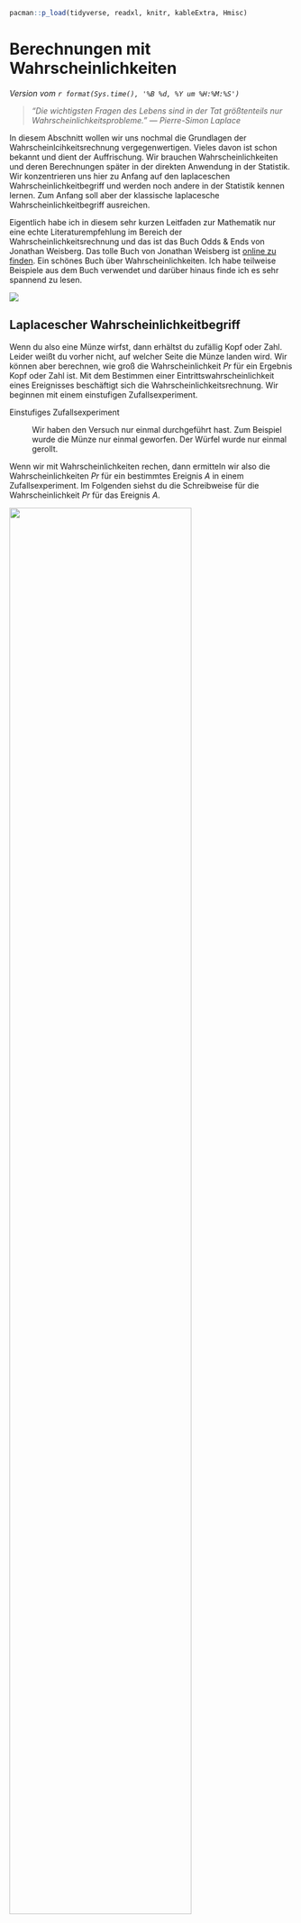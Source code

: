 ```r
pacman::p_load(tidyverse, readxl, knitr, kableExtra, Hmisc)
```

# Berechnungen mit Wahrscheinlichkeiten {#sec-prob-basic}

*Version vom `r format(Sys.time(), '%B %d, %Y um %H:%M:%S')`*

> *"Die wichtigsten Fragen des Lebens sind in der Tat größtenteils nur Wahrscheinlichkeitsprobleme." --- Pierre-Simon Laplace*

In diesem Abschnitt wollen wir uns nochmal die Grundlagen der Wahrscheinlcihkeitsrechnung vergegenwertigen. Vieles davon ist schon bekannt und dient der Auffrischung. Wir brauchen Wahrscheinlichkeiten und deren Berechnungen später in der direkten Anwendung in der Statistik. Wir konzentrieren uns hier zu Anfang auf den laplaceschen Wahrscheinlichkeitbegriff und werden noch andere in der Statistik kennen lernen. Zum Anfang soll aber der klassische laplacesche Wahrscheinlichkeitbegriff ausreichen.

Eigentlich habe ich in diesem sehr kurzen Leitfaden zur Mathematik nur eine echte Literaturempfehlung im Bereich der Wahrscheinlichkeitsrechnung und das ist das Buch Odds & Ends von Jonathan Weisberg. Das tolle Buch von Jonathan Weisberg ist [online zu finden](https://jonathanweisberg.org/vip/). Ein schönes Buch über Wahrscheinlichkeiten. Ich habe teilweise Beispiele aus dem Buch verwendet und darüber hinaus finde ich es sehr spannend zu lesen.

::: column-margin
![](images/odds_and_ends.PNG){fig-align="center"}
:::

## Laplacescher Wahrscheinlichkeitbegriff

Wenn du also eine Münze wirfst, dann erhältst du zufällig Kopf oder Zahl. Leider weißt du vorher nicht, auf welcher Seite die Münze landen wird. Wir können aber berechnen, wie groß die Wahrscheinlichkeit $Pr$ für ein Ergebnis Kopf oder Zahl ist. Mit dem Bestimmen einer Eintrittswahrscheinlichkeit eines Ereignisses beschäftigt sich die Wahrscheinlichkeitsrechnung. Wir beginnen mit einem einstufigen Zufallsexperiment.

Einstufiges Zufallsexperiment

:   Wir haben den Versuch nur einmal durchgeführt hast. Zum Beispiel wurde die Münze nur einmal geworfen. Der Würfel wurde nur einmal gerollt.

Wenn wir mit Wahrscheinlichkeiten rechen, dann ermitteln wir also die Wahrscheinlichkeiten $Pr$ für ein bestimmtes Ereignis $A$ in einem Zufallsexperiment. Im Folgenden siehst du die Schreibweise für die Wahrscheinlichkeit $Pr$ für das Ereignis $A$.

![](images/prob_pr_overview.png){fig-align="center" width="80%"}

Die Wahrscheinlichkeit $Pr(A)$ für das Auftreten des Ereignisses $A$ ist 0.6. Hierbei ist wichtig, dass wir immer eine Wahrscheinlichkeit auf ein Ereignis beziehen. Ohne ein Ereignis ist eine Wahrscheinlichkeit nicht zu interpretieren.

Ereignis

:   Ein Ereignis definieren wir selber. Zum Beispiel sind $E_1 = \{\mbox{die Zahl ist größer als 3}\}$ und $E_2 = \{\mbox{die Zahl ist gleich 6}\}$ Ereignisse. Je nach Ergebnis des Würfels wird entscheiden, ob das Ereignis eingetreten ist oder nicht.

Neben dem Ereignis $A$ gibt es noch das Gegenereignis $\bar{A}$ oder $A'$. Das Gegenereignis tritt ein, wenn das eigentlich Ereignis nicht passiert ist. Wir berechnen die Wahrscheinlichkeit für das Gegenereignis $Pr(\bar{A})$ in dem wir 1 minus der Wahrscheinlichkeit für das Eintreten des Ereignisses $A$ rechnen.

![](images/prob_pr_gegen_overview.png){fig-align="center" width="90%"}

Für das Werfen einer Münze wäre das Ereignis $A = \{Kopf\}$ gleich $0.5$. Das Gegenereignis $\bar{A} = \{Zahl\}$ wäre dann $1-Pr(A)$ und somit auch $0.5$. Hier haben wir es aber mit einer 'fairen' Münze in unserem Zufallsexperiment zu tun.

Fair

:   Wir nutzen den begriff 'fair' für ein Objekt, wenn die Wahrscheinlichkeit für da Eintreten eines Ereignisses durch das Objekt über alle Ereignisse gleich ist. Bei einem idealen, 'fairen' Würfel hat wegen der Symmetrie jede der sechs Seiten von vornherein die gleiche Wahrscheinlichkeit, nach dem Wurf oben zu liegen.

Bei einer Münze ist die Sachlage ja relativ einfach. Im Folgenden sehen wir einmal die Ergebnismenge eines sechseitigen Würfels oder 1W6 genauer an. Bei einem Würfel haben wir ja mehrere Möglichkeiten ein Ereignis zu definieren.

Ergebnis oder Ergebnismenge

:   Alles was bei einem Zufallsexperiment herauskommen kann. Ein sechsseitiger Würfel hat somit die Ergebnismenge $E = \{1, 2, 3, 4, 5, 6\}$

Bei einem sechseitigen Würfel können die Zahlen von eins bis sechs oben liegen.

![](images/prob_wuerfel_01.png){fig-align="center" width="90%"}

Jede der Zahlen hat eine Vorabwahrscheinlichkeit oder auch A-priori-Wahrscheinlichkeit für das Auftreten nach einem Wurf von $1/6$ oder $0.1\overline{6}$. Betrachten wir jetzt einmal verschiedene mögliche Ereignisse. Fangen wir mit dem Ereignis $E_1 = \{\mbox{die Zahl ist gerade}\}$ an.

![](images/prob_wuerfel_02.png){fig-align="center" width="90%"}

Wir teilen nun die Anzahl der betrachteten Ergebnisse durch die Anzahl aller möglichen Ergebnisse. Wir erkennen, dass wir mit $2, 4$ und $6$ drei Ergebnisse haben, die eine gerade Zahl darstellen. Insgesamt hat der Würfel sechs Seiten, so dass wir sechs mögliche Ergebnisse haben. Somit ist die Wahrscheinlichkeit $Pr(E_1) = 0.5$. Die Gegenwahrscheinlichkeit $\bar{E}_1 = \{\mbox{die Zahl ist nicht gerade}\}$ ist somit auch $0.5$.

Als asbschließendes Abeispiel noch das Ereignis $E_2 = \{\mbox{die Zahl ist größer gleich 3}\}$.

![](images/prob_wuerfel_03.png){fig-align="center" width="90%"}

Hier haben wir dann eine Wahrscheinlichkeit $Pr(E_2) = \cfrac{4}{6} = 0.6\overline{6}$ vorliegen. Wir haben vier Ergebnisse, die größer sind als gleich drei, von insgesamt sechs möglichen Ergebnissen.

Wir können diese Gedankenspiele auch mit anderen Würfeltypen oder Münzen durchspielen. Auch lässt sich hier sehr gut die Wahrscheinlichkeit für einen Gewinn und die Niete darstellen. In der Summe müssen sich die beiden Wahrscheinlichkeiten für das Eintreten der Ereignisse auf Eins summieren. Häufig ist aber so, dass wir nicht nur ein einstufiges Zufallsexperiment haben, sondern uns häufig fragen, wie ist die Wahrscheinlichkeit für $A$, wenn schon $B$ eingetreten ist.

## Baumdiagramme und Pfadregeln

In einem Baumdiagramm verbinden wir zwei einstufige Zufallsexperimente in ein zweistufiges oder eben auch mehrstufiges Zufallsexperiment. Wir nutzen dafür das Baumdiagramm zur Visualisierung sowie die Pfadregeln zum Lösen der Wahrscheinlichkeitsrechnungen.

Zweistufiges Zufallsexperiment

:   Wir führen den Versuch nun zweimal durch. Zum Beispiel wurde die Münze nur zweimal geworfen und wir wollen die Wahrscheinlichkeit für das Ereignis $E_3 = \{\mbox{Kopf, Kopf}\}$ bestimmen.

Zusätzlich schauen wir uns auch noch die Vierfeldertafel an, die als Tabelle das Baumdiagramm für abhängige Ereignisse repräsentiert.

Abhängige Ereignisse

:   Die Wahrscheinlichkeit für das Auftreten des Ereignisses $A$ hängt von dem *vorherigen* Eintreten des Ereignisses $B$ ab.

Schauen wir uns in @fig-prob-baum-01 einmal einen theoretischen Wahrscheinlichkeitsbaum an. Wir schreiben hier erstmal nur die Ereignisse $A$ und $B$ auf. Danach betrachten wir einmal die Sachlage an einem Beispiel für unabhängige Ereignisse und einmal für abhängige Ereignisse.

![Schematische Abbilung eines Wahrscheinlichkeitsbaum mit den Ereignissen $A$ und $B$ sowie deren Gegenereignis $\bar{A}$ und $\bar{B}$.](images/prob_baum_01.png){#fig-prob-baum-01 fig-align="center" width="100%"}

-   Bei einem Baumdiagramm gibt es einen Startpunkt. Der Startpunkt wird auch Wurzel (eng. *root*) genannt oder aber auch als Ausgangspunkt bezeichnet. Wie immer gibt es für den gleichen Sachverhalt verschiedene Begrifflichkeiten.
-   Von dem Startpunkt gehen so viele Äste ab, wie es in der ersten Stufe deines Zufallsexperiments Ereignisse gibt. Das Ereignis schreibst Du an das Ende des jeweiligen Astes. Meistens haben wir es mit einem Ereignis $A$ und dem Gegenereignis $\bar{A}$ zu tun.
-   Das Ende jeden Astes stellt einen neuen Verzweigungspunkt dar, von dem alle in der nächsten Stufe möglichen Ereignisse abgehen. Dort kannst du die jeweiligen Zwischenergebnisse eintragen. Analog funktioniert das für alle weiteren Stufen. Meistens haben wir aber nur die Verkettung von zwei Ereignissen.
-   Die Summe der Wahrscheinlichkeiten der Ereignisse auf einer Ebene des Baumdiagramms addiert sich zu 1 auf. Daher ist die Summe der Wahrscheinlichkeiten der Ereignisse $A$ und dem Gegenereignis $\bar{A}$ gleich 1.
-   Der Weg vom Startpunkt bis zu einem der Enden wird als Pfad bezeichnet. Am Ende eines Pfades steht das Endergebnis und somit stellt das Ende auch keinen Verzweigungspunkt mehr dar.
-   Jeder Pfad beschreibt ein Ereignis des gesamten mehrstufigen Zufallsexperiments. Jeder Verzweigungspunkt ein Zwischenereignis.

### Unabhängiger Zufallsversuch

Wir werfen eine faire Münze zweimal und erhalten folgendes Baumdiagramm. Darüber hinaus gehen wir davon aus, dass wir es mit einem unabhängigen Zufallsexperiment zu tun haben.

![](images/prob_baum_02.png){#fig-prob-baum-01 fig-align="center" width="100%"}

Die beiden Münzwürfe beeinflussen sich nicht. Wir sind an den Wahrscheinlichkeiten für das Ereignis $E_3 = \{\mbox{(Kopf, Kopf)}\}$ und $E_4 = \{\mbox{(Kopf, Zahl), (Zahl, Kopf)}\}$ interessiert. Wir wollen also im Ereignis $E_3$ die Wahrscheinlichkeit für zweimal Kopf hintereinander bestimmen und bei dem Ereignis $E_4$ die Wahrscheinlichkeit für Kopf und Zahl, wobei die Reihenfolge unerheblich ist.

Multiplikationsregel (UND-Regel)

:   Sind zwei Ereignisse A und B unabhängig voneinander, dann gilt für die Wahrscheinlichkeit, dass beide zusammen auftreten: $Pr(A \cap B) = Pr(A) \cdot Pr(B)$ Die Wahrscheinlichkeit, dass A und B zusammen auftreten ist $Pr(A)$ mal $Pr(B)$. Es wird zweimal hintereinander mit einem Würfel geworfen.

Wenn wir also die Wahrscheinlichkeit $Pr(E_3)$ bestimmen wollen, dann müssen wir die Wahscheinlichkeiten $Pr(\mbox{Kopf})$ aus dem ersten Wurf mit der Wahrscheinlichkeit für $Pr(\mbox{Kopf})$ multiplizieren. Da wir eine faire Münze vorliegen haben, ist die Wahrscheinlichkeit für $Pr(E_3) = 0.5 \cdot 0.5 = 0.25$.

Additionsregel (ODER-Regel)

:   Die Wahrscheinlichkeit, dass ein Zufallsereignis eines von mehreren Resultaten liefert, ist die Summe der Einzelwahrscheinlichkeiten dieser Resultate. Es werden die Wahrscheinlichkeiten am Ende der Pfade addiert.

Wir wollen nun die Wahrscheinlichkeit für das Ereignis $E_4$ berechnen. Dafür brauchen wir die Pfadwahrscheinlichkeiten für $Pr(\mbox{Kopf, Zahl})$ sowie $Pr(\mbox{Zahl, Kopf})$. In unserem Baumdiagramm können wir die Zahlen direkt am Ende der beiden Pfade ablesen. Die Wahrscheinlichkeiten sind jeweils $Pr(\mbox{Kopf, Zahl}) = 0.25$ sowie $Pr(\mbox{Zahl, Kopf}) = 0.25$. Jetzt addieren wir noch beide Wahrscheinlichkeiten auf und erhalten eine Wahrscheinlichkeit für $Pr(E_4)$ von 0.5.

In der Mengenschreibweise können wir die Wahrscheinlichkeit für das Ereignis zweimal Kopf wie folgt schreiben. Das $\cap$ steht dabei für das logische *UND*.

$$
\begin{aligned}
Pr(Kopf \cap Kopf) &= Pr(Kopf) \times Pr(Kopf) \\
               &= 1/2 \times 1/2 \\
               &= 1/4
\end{aligned}
$$

### Abhängiger Zufallsversuch

Soweit haben wir uns einen unabhängigen Zufallsversuch angeschaut. Der zweite Münzwurf war unabhängig vom ersten Münzwurf. Oder der erste Münzwurf beeinflusst nicht den zweiten Münzwurf. Im Folgenden wollen wir uns ein abhängiges Zufallsexperiment anschauen. Wenn das Ereignis $A$ oder das Gegenereignis $\bar{A}$ auftritt, dann tritt das Ereignis $B$ und das Gegenereignis $\bar{B}$ nicht unabhängig voneinander auf. Das Ereignis $A$ tritt mit einer Wahrscheinlichkeit von $0.3$ auf. Somit tritt das Gegenereignis $\bar{A}$ mit einer Wahrscheinlichkeit von $0.7$ auf. Im Weiteren tritt das Ereignis $B$ abhängig vom Auftreten von $A$ oder $\bar{A}$ mit unterschiedlicher Wahrscheinlichkeit auf. Im folgenden Baumdiagramm ist der Zusammenhang visualisiert.

![](images/prob_baum_03.png){#fig-prob-baum-03 fig-align="center" width="100%"}

Bedingte Wahrscheinlichkeit
: Wir schreiben $Pr(B \mid A)$, wenn wir die Wahrscheinlichkeit für das Ereignis $B$ bestimmen wolln unter der Bedingung das $A$ schon eingetreten ist. 

Die Wahrscheinlichkeiten am Ende der Pfade berechnet sich wie gewohnt mit der Multiplikationsregel. Wir können so die Wahrscheinlichkeit für $Pr(A \cap B)$ für den ersten Pfad und die folgenden Pfade berechnen.

$$
\begin{aligned}
Pr(A \cap B) &= 0.3 \cdot 0.2 = 0.06 \\
Pr(A \cap \bar{B}) &= 0.3 \cdot 0.8 = 0.24 \\
Pr(\bar{A} \cap B) &= 0.7 \cdot 0.1 = 0.07 \\
Pr(\bar{A} \cap \bar{B}) &= 0.7 \cdot 0.9 = 0.63 \\
\end{aligned}
$$

Wenn dir die Schreibweise mit dem Bogen $\cap$ ungewohnt ist, dann kannst du dir das Baumdiagramm auch als eine Kreuztabelle vorstellen. Wir tragen in die Felder immer den Wert ein, bei dem der Spaltenwert und der Zeilenwert gilt. Im ersten Feld gilt $A$ aus der ersten Zeile und $B$ aus der ersten Spalte. 

|       |                     |                     |                     |
|:-----:|:-------------------:|:-------------------:|:-------------------:|
|       |      $\mathbf{B}$      |      $\mathbf{\bar{B}}$      |     Summe                |
| $\mathbf{A}$ |  $Pr(A \cap B) = 0.06$  |  $Pr(A \cap \bar{B}) = 0.24$  | $\mathbf{0.30}$ |
| $\mathbf{\bar{A}}$  |  $Pr(\bar{A} \cap B) = 0.07$  |  $Pr(\bar{A} \cap \bar{B}) = 0.63$  | $\mathbf{0.70}$ |
|  Summe     | $\mathbf{0.13}$ | $\mathbf{0.87}$ |      $1.00$       |

In der Kreuztabelle kannst du dann auch einfach die Wahrscheinlichkeiten für $Pr(B)$ und $Pr(\bar{B})$ unabhängig von dem Ereignis $A$ und $\bar{A}$ durch summieren bestimmen. In den Zeilensummen findest du die  Wahrscheinlichkeiten für die Ereignisse  $A$ und $\bar{A}$ mit $Pr(A) = 0.3$ und $Pr(\bar{A}) = 0.7$ wieder. In den Spaltensummen stehen dann die unabhängigen Wahrscheinlichkeiten für für $Pr(B)$ und $Pr(\bar{B})$ mit  $Pr(B) = 0.13$ und $Pr(\bar{B}) = 0.87$. 


Die bedingte Wahrscheinlichkeit $Pr(B\mid A)$ können wir uns auch als Fläche*anteil* vorstellen. Im Folgenden haben wir die Ereignisse $A$ und $B$, die sich überschneiden. In der lila Fläche finden die Ereignisse $A$ und $B$ statt. Wir schreiben hier $A \cap B$. 

![](images/schnitt_2.png){fig-align="center" width="50%"}

Wenn $A$ gilt, wie wahrscheinlich sind wir dann in der lila Fläche, also gilt $A \cap B$? Das können wir dann einfach über den Anteil der Fläche $A\cap B$ an der Fläche $A$ berechnen. Das wiederum ist nichts anderes als die bedingte Wahrscheinlichkeit, dass $B$ gilt, wenn $A$ wahr ist.

$$
Pr(B\mid A) = \cfrac{Pr(A \cap B)}{P(A)}
$$

Somit haben wir hier auf drei Arten uns nochmal vor Augen geführt, was eine bedingte Wahrscheinlicheit für das Eintreten eines Ereignisses bedeutet.

## Satz von Bayes

Im vorherigen Abschnitt haben wir uns mit der Frage beschäftigt, wie wir die bedingte Wahrscheinlichkeit $Pr(A \mid B)$ berechnen. Was ist aber, wenn wir an der bedingten Wahrscheinlichkeit für $Pr(B \mid A)$ interessiert sind? Hier hilft uns der Satz von Bayes weiter, der die Umformung von bedingten Wahrscheinlichkeiten ermöglicht. 

::: column-margin
Siehe auch folgendes Beispiel aus [Odds & Ends von Jonathan Weisberg](https://jonathanweisberg.org/vip/chbayes.html#chbayes) zu verschiedenfarbigen Taxis.
:::

Der Satz von Bayes ist wie folgt definiert. Für zwei Ereignisse $A$ und $B$ mit der Eintrittswahrscheinlichkeit $Pr(B) > 0$ lässt sich die Wahrscheinlichkeit von $A$ unter der Bedingung, dass $B$ eingetreten ist, durch die Wahrscheinlichkeit von $B$ unter der Bedingung, dass $A$ eingetreten ist, errechnen:

$$
Pr(A\mid B) = \cfrac{Pr(B \mid A) \cdot Pr(A)} {Pr(B)}
$$

mit

-   $Pr(A\mid B)$ ist die bedingte Wahrscheinlichkeit des Ereignisses $A$ unter der Bedingung, dass $B$ eingetreten ist,
-   $Pr(B\mid A)$ ist die bedingte Wahrscheinlichkeit des Ereignisses $B$ unter der Bedingung, dass $A$ eingetreten ist,
-   $Pr(A)$ ist die a-priori-Wahrscheinlichkeit des Ereignisses $A$ und
-   $Pr(B)$ ist die a-priori-Wahrscheinlichkeit des Ereignisses $B$.

Es ist wichtig zu merken, dass im Zähler immer die Wahrscheinlichkeit von der bedingten Wahrscheinlichkeit steht. Wir haben hier im Zähler $Pr(B \mid A)$ also müssen wir hier mit $Pr(A)$ multiplizieren und die Wahrscheinlichkeit $Pr(B)$ kommt in den Zähler. Dann das ganze einmal an unserem Beispiel von oben durchgerechnet.

$$
\begin{aligned}
Pr(A\mid B) &= \cfrac{Pr(B\mid A) \cdot Pr(A)} {Pr(B)} \\
 &= \cfrac{0.2 \cdot 0.3} {0.13} \\
 &= 0.46
\end{aligned}
$$
Wir nennen die bedingte Wahrscheinlichkeit von $Pr(A \mid B)$ auch die inverse Wahrscheinlichkeit von $Pr(B \mid A)$.


## Mengenschreibweise

In @tbl- sehen wir nochmal als Wiederholung verschiedene Mengenschreibweisen.

|         |         | Mengenschreibweise |         **Typ**         |
|:-------:|:-------:|:------------------:|:-----------------------:|
| $[a,b]$ | $[a,b]$ |   $\{x|a≤x≤b\}$    |       geschlossen       |
| $]a,b[$ | $(a,b)$ |   $\{x|a<x<b\}$    |          offen          |
| $[a,b[$ | $[a,b)$ |   $\{x|a≤x<b\}$    | halboffen / rechtsoffen |
| $]a,b]$ | $(a,b]$ |   $\{x|a<x≤b\}$    | halboffen / linksoffen  |

: Test {#tbl-mengen}

## Logische Operatoren

In @tbl-logical-figures nochmal die Zusammenfassung von Menge, mathematischer Mengenschreibweise sowie deren Bedeutung.

|         Abbildung         |                                |                         Bedeutung                         |
|:-------------------------:|:-----------------:|:-------------------------:|
| ![](images/schnitt_1.png) |           $A \cup B$           |             $A$ tritt ein oder $B$ tritt ein              |
| ![](images/schnitt_2.png) |           $A \cap B$           |              $A$ tritt ein und $B$ tritt ein              |
| ![](images/schnitt_3.png) |        $A \setminus B$         |          $A$ tritt ein, aber $B$ tritt nicht ein          |
| ![](images/schnitt_4.png) | $\bar{A} = \Omega \setminus A$ |                    $A$ tritt nicht ein                    |
| ![](images/schnitt_5.png) |           $A \cup B$           | Entweder $A$ ein oder $B$ tritt ein oder keins von beiden |
| ![](images/schnitt_6.png) |         $B \subset A$          |                 $B$ ist Teilmenge von $A$                 |

: Test {#tbl-logical-figures}
